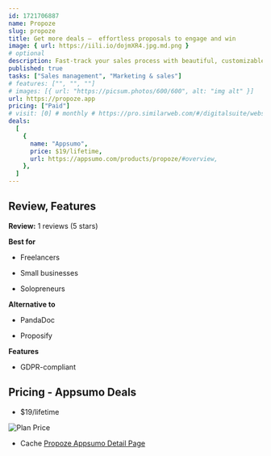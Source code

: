 ```yaml
---
id: 1721706887
name: Propoze
slug: propoze
title: Get more deals —  effortless proposals to engage and win
image: { url: https://iili.io/dojmXR4.jpg.md.png }
# optional
description: Fast-track your sales process with beautiful, customizable proposalsCreate deal-winning proposals in minutes with intuitive templates and branding options
published: true
tasks: ["Sales management", "Marketing & sales"]
# features: ["", "", ""]
# images: [{ url: "https://picsum.photos/600/600", alt: "img alt" }]
url: https://propoze.app
pricing: ["Paid"]
# visit: [0] # monthly # https://pro.similarweb.com/#/digitalsuite/websiteanalysis/home
deals:
  [
    {
      name: "Appsumo",
      price: $19/lifetime,
      url: https://appsumo.com/products/propoze/#overview,
    },
  ]
---
```


## Review, Features

**Review:** 1 reviews (5 stars)

**Best for**

- Freelancers

- Small businesses

- Solopreneurs

**Alternative to**

- PandaDoc

- Proposify

**Features**

- GDPR-compliant

## Pricing - Appsumo Deals

- $19/lifetime

<Img src="https://iili.io/do8xIxR.png" alt="Plan Price" />

- Cache [Propoze Appsumo Detail Page](https://iili.io/do8xOOb.png)
